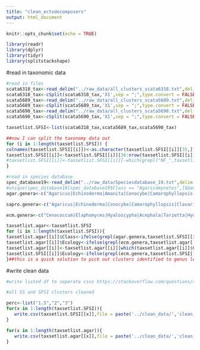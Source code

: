 ```yaml
---
title: "clean_ectodecomposers"
output: html_document
---
```


```r
knitr::opts_chunk$set(echo = TRUE)
```

```r
library(readr)
library(dplyr)
library(tidyr)
library(splitstackshape)
```

#read in taxonomic data
```r
#read in files
scata6318_tax<-read_delim("../raw_data/all_clusters_scata6318.txt",delim = "\t",col_names = FALSE,show_col_types = FALSE) #it doesnt work to simply use ; as delim
scata6318_tax<-cSplit(scata6318_tax,'X1',sep = ";",type.convert = FALSE)
scata5689_tax<-read_delim("../raw_data/all_clusters_scata5689.txt",delim = "\t",col_names = FALSE,show_col_types = FALSE) #it doesnt work to simply use ; as delim
scata5689_tax<-cSplit(scata5689_tax,'X1',sep = ";",type.convert = FALSE)
scata5690_tax<-read_delim("../raw_data/all_clusters_scata5690.txt",delim = "\t",col_names = FALSE,show_col_types = FALSE) #it doesnt work to simply use ; as delim
scata5690_tax<-cSplit(scata5690_tax,'X1',sep = ";",type.convert = FALSE)

taxsetlist.SFSI<-list(scata6318_tax,scata5689_tax,scata5690_tax)

##now I can split the taxonomy data out
for (i in 1:length(taxsetlist.SFSI)) {
colnames(taxsetlist.SFSI[[i]])<-as.character(taxsetlist.SFSI[[i]][35,])# make column names
taxsetlist.SFSI[[i]]<-taxsetlist.SFSI[[i]][36:nrow(taxsetlist.SFSI[[i]]),]
#taxsetlist.SFSI[[i]]<-taxsetlist.SFSI[[i]][-which(grepl("NF_",taxsetlist.SFSI[[i]]$Reference)),]##remove any plant clusters 
}

#read in species database
spec_database19<-read_delim("../raw_data/Speciesdatabase_19.txt",delim = "\t",col_names = TRUE,show_col_types = FALSE) 
#unique(spec_database19[spec_database19$Class == "Agaricomycetes",]$Genus)
agar.genera<-c("Agaricus|Echinoderma|Amanita|Conocybe|Camarophyllopsis|Clavaria|Clavulinopsis|Hodophilus|Ramariopsis|Cortinarius|Crepidotus|Clitopilus|Entocybe|Entoloma|Laccaria|Ampulloclitocybe|Arrhenia|Cuphophyllus|Gliophorus|Hygrocybe|Hygrophorus|Galerina|Gymnopilus|Hebeloma|Hymenogaster|Naucoria|Psilocybe|Calyptella|Clitocybe|Collybia|Cystoderma|Delicatula|Dendrocollybia|Fayodia|Lepista|Mycenella|Panaeolus|Rhizocybe|Squamanita|Inocybe|Lycoperdon|Asterophora|Calocybe|Tephrocybe|Marasmius|Hemimycena|Hydropus|Mycena|Roridomyces|Xeromphalina|Gymnopus|Mycetinis|Paragymnopus|Rhodocollybia|Armillaria|Flammulina|Rhizomarasmius|Pluteus|Coprinellus|Coprinopsis|Homophron|Parasola|Psathyrella|Pseudoclitocybe|Cristinia|Deconica|Hemipholiota|Hypholoma|Pholiota|Stropharia|Dermoloma|Tricholoma|Macrotyphula|Typhula|Amylocorticiellum|Ceraceomyces|Amphinema|Athelia|Byssocorticium|Piloderma|Tretomyces|Tylospora|Boletus|Chalciporus|Chamonixia|Imleria|Leccinum|Tylopilus|Xerocomellus|Xerocomus|Coniophora|Chroogomphus|Hygrophoropsis|Leucogyrophana|Alpova|Hydnomerulius|Melanogaster|Paxillus|Rhizopogon|Scleroderma|Serpula|Suillus|Fibricium|Protodontia|Pseudohydnum|Stypella|Oliveonia|Ceratobasidium|Clavulina|Craterellus|Hydnum|Sistotrema|Minimedusa|Waitea|Tubulicrinis|Alloclavaria|Cotylidia|Resinicium|Rickenella|Hyphodontia|Xylodon|Fibulochlamys|Postia|Rigidoporus|Physisporinus|Phanerochaete|Ganoderma|Odontia|Xenasmatella|Byssoporia|Gloiothele|Scytinostroma|Lactarius|Russula|Helvellosebacina|Sebacina|Serendipita|Phellodon|Pseudotomentella|Thelephora|Tomentella|Tomentellopsis|Luellia|Sistotremastrum|Subulicystidium|Trechispora|Steccherinum|Nidulariopsis|Clavariadelphus|Gautieria|Ramaria|Kavinia|Hysterangium|Phallus")

sapro.genera<-c("Agaricus|Echinoderma|Conocybe|Camarophyllopsis|Clavaria|Clavulinopsis|Hodophilus|Ramariopsis|Crepidotus|Clitopilus|Entocybe|Ampulloclitocybe|Arrhenia|Cuphophyllus|Gliophorus|Hygrocybe|Galerina|Gymnopilus|Psilocybe|Calyptella|Clitocybe|Collybia|Cystoderma|Delicatula|Dendrocollybia|Fayodia|Lepista|Mycenella|Panaeolus|Rhizocybe|Squamanita|Lycoperdon|Asterophora|Calocybe|Tephrocybe|Marasmius|Hemimycena|Hydropus|Mycena|Roridomyces|Xeromphalina|Gymnopus|Mycetinis|Paragymnopus|Rhodocollybia|Armillaria|Flammulina|Rhizomarasmius|Pluteus|Coprinellus|Coprinopsis|Homophron|Parasola|Psathyrella|Pseudoclitocybe|Cristinia|Deconica|Hemipholiota|Hypholoma|Pholiota|Stropharia|Dermoloma|Entoloma|Macrotyphula|Typhula|Amylocorticiellum|Ceraceomyces|Athelia|Coniophora|Hygrophoropsis|Leucogyrophana|Hydnomerulius|Serpula|Fibricium|Protodontia|Pseudohydnum|Stypella|Oliveonia|Ceratobasidium|Minimedusa|Waitea|Tubulicrinis|Alloclavaria|Cotylidia|Resinicium|Rickenella|Hyphodontia|Xylodon|Fibulochlamys|Postia|Rigidoporus|Physisporinus|Phanerochaete|Ganoderma|Odontia|Xenasmatella|Byssoporia|Gloiothele|Scytinostroma|Luellia|Sistotremastrum|Subulicystidium|Trechispora|Steccherinum|Nidulariopsis|Clavariadelphus|Kavinia|Phallus")

ecm.genera<-c("Cenococcum|Elaphomyces|Hyaloscypha|Acephala|Tarzetta|Hydnotrya|Genea|Geopora|Humaria|Otidea|Trichophaea|Wilcoxina|Tuber|Amanita|Cortinarius|Laccaria|Entoloma_silvae-frondosae|Entoloma_sericatum|Hygrophorus|Hebeloma|Hymenogaster|Naucoria|Inocybe|Tricholoma|Amphinema|Byssocorticium|Piloderma|Tretomyces|Tylospora|Boletus|Chalciporus|Chamonixia|Imleria|Leccinum|Tylopilus|Xerocomellus|Xerocomus|Chroogomphus|Alpova|Melanogaster|Paxillus|Rhizopogon|Scleroderma|Suillus|Clavulina|Craterellus|Hydnum|Sistotrema|Lactarius|Russula|Helvellosebacina|Sebacina|Serendipita|Phellodon|Pseudotomentella|Thelephora|Tomentella|Tomentellopsis|Gautieria|Ramaria|Hysterangium")

taxsetlist.agar<-taxsetlist.SFSI 
for (i in 1:length(taxsetlist.SFSI)){
taxsetlist.agar[[i]]$Class<-ifelse(grepl(agar.genera,taxsetlist.SFSI[[i]]$Reference),"Agaricomycetes","other")
taxsetlist.agar[[i]]$Ecology<-ifelse(grepl(ecm.genera,taxsetlist.agar[[i]]$Reference),"ECM",ifelse(grepl(sapro.genera,taxsetlist.agar[[i]]$Reference),"SAP","other")) 
taxsetlist.agar[[i]]<-taxsetlist.agar[[i]][which(taxsetlist.agar[[i]]$Class == "Agaricomycetes"),]
taxsetlist.SFSI[[i]]$Ecology<-ifelse(grepl(ecm.genera,taxsetlist.SFSI[[i]]$Reference),"ECM",ifelse(grepl(sapro.genera,taxsetlist.SFSI[[i]]$Reference),"SAP","other")) 
}##this is a quick solution to pick out clusters identified to genus level from the class agaricomyctes... 

```

#write clean data
```r
#write listed df to seperate csvs https://stackoverflow.com/questions/42046992/write-csv-on-a-list-of-data-frames

#all SS and SFSI clusters cleaned

perc<-list("1.5","2","3")
for(x in 1:length(taxsetlist.SFSI)){
   write.csv(taxsetlist.SFSI[[x]],file = paste('../clean_data/','clean_taxonomicdata_SFSI_SS','_',perc[x],'perc','.csv',sep=""), row.names = F)
}

for(x in 1:length(taxsetlist.agar)){
   write.csv(taxsetlist.agar[[x]],file = paste('../clean_data/','clean_taxonimcdata_SFSI_SS_agar','_',perc[x],'perc','.csv',sep=""), row.names = F)
}

```


